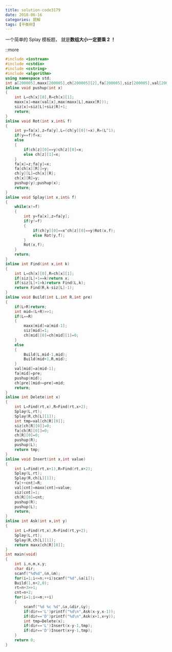 ```yaml
---
title: solution-code3179
date: 2018-06-16
categories: 题解
tags: [平衡树]
---
```


一个简单的 Splay 模板题，
就是**数组大小一定要乘 2 ！**

::more


```cpp
#include <iostream>
#include <cstdio>
#include <cstring>
#include <algorithm>
using namespace std;
int a[200005],maxx[200005],ch[200005][2],fa[200005],siz[200005],val[200005],rt,cnt;
inline void pushup(int x)
{
	int L=ch[x][0],R=ch[x][1];
	maxx[x]=max(val[x],max(maxx[L],maxx[R]));
	siz[x]=siz[L]+siz[R]+1;
	return;
}
inline void Rot(int x,int& f)
{
	int y=fa[x],z=fa[y],L=(ch[y][0]!=x),R=(L^1);
	if(y==f)f=x;
	else
	{
		if(ch[z][0]==y)ch[z][0]=x;
		else ch[z][1]=x;
	}
	fa[x]=z;fa[y]=x;
	fa[ch[x][R]]=y;
	ch[y][L]=ch[x][R];
	ch[x][R]=y;
	pushup(y);pushup(x);
	return;
}
inline void Splay(int x,int& f)
{
	while(x!=f)
	{
		int y=fa[x],z=fa[y];
		if(y!=f)
		{
			if(ch[y][0]==x^ch[z][0]==y)Rot(x,f);
			else Rot(y,f);
		}
		Rot(x,f);
	}
	return;
}
inline int Find(int x,int k)
{
	int L=ch[x][0],R=ch[x][1];
	if(siz[L]+1==k)return x;
	if(siz[L]+1>k)return Find(L,k);
	return Find(R,k-siz[L]-1);
}
inline void Build(int L,int R,int pre)
{
	if(L>R)return;
	int mid=(L+R)>>1;
	if(L==R)
	{
		maxx[mid]=a[mid-1];
		siz[mid]=1;
		ch[mid][0]=ch[mid][1]=0;
	}
	else
	{
		Build(L,mid-1,mid);
		Build(mid+1,R,mid);
	}
	val[mid]=a[mid-1];
	fa[mid]=pre;
	pushup(mid);
	ch[pre][mid>=pre]=mid;
	return;
}
inline int Delete(int x)
{
	int L=Find(rt,x),R=Find(rt,x+2);
	Splay(L,rt);
	Splay(R,ch[L][1]);
	int tmp=val[ch[R][0]];
	siz[ch[R][0]]=0;
	fa[ch[R][0]]=0;
	ch[R][0]=0;
	pushup(R);
	pushup(L);
	return tmp;
}
inline void Insert(int x,int value)
{
	int L=Find(rt,x+1),R=Find(rt,x+2);
	Splay(L,rt);
	Splay(R,ch[L][1]);
	fa[++cnt]=R;
	val[cnt]=maxx[cnt]=value;
	siz[cnt]=1;
	ch[R][0]=cnt;
	pushup(R);
	pushup(L);
	return;
}
inline int Ask(int x,int y)
{
	int L=Find(rt,x),R=Find(rt,y+2);
	Splay(L,rt);
	Splay(R,ch[L][1]);
	return maxx[ch[R][0]];
}
int main(void)
{
	int i,n,m,x,y;
	char dir;
	scanf("%d%d",&n,&m);
	for(i=1;i<=n;++i)scanf("%d",&a[i]);
	Build(1,n+2,0);
	rt=n+3>>1;
	cnt=n+2;
	for(i=1;i<=m;++i)
	{
		scanf("%d %c %d",&x,&dir,&y);
		if(dir=='L')printf("%d\n",Ask(x-y,x-1));
		if(dir=='D')printf("%d\n",Ask(x+1,x+y));
		int tmp=Delete(x);
		if(dir=='L')Insert(x-y-1,tmp);
		if(dir=='D')Insert(x+y-1,tmp);
	}
	return 0;
}
```
